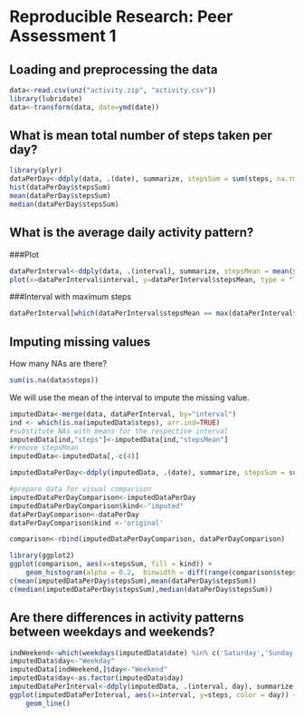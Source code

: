 # Reproducible Research: Peer Assessment 1


## Loading and preprocessing the data
```r
data<-read.csv(unz("activity.zip", "activity.csv"))
library(lubridate)
data<-transform(data, date=ymd(date))
```


## What is mean total number of steps taken per day?
```r
library(plyr)
dataPerDay<-ddply(data, .(date), summarize, stepsSum = sum(steps, na.rm=TRUE))
hist(dataPerDay$stepsSum)
mean(dataPerDay$stepsSum)
median(dataPerDay$stepsSum)
```

## What is the average daily activity pattern?
###Plot
```r
dataPerInterval<-ddply(data, .(interval), summarize, stepsMean = mean(steps, na.rm=TRUE))
plot(x=dataPerInterval$interval, y=dataPerInterval$stepsMean, type = "l")
```

###Interval with maximum steps
```r
dataPerInterval[which(dataPerInterval$stepsMean == max(dataPerInterval$stepsMean)),1]
```
## Imputing missing values

How many NAs are there?


```r
sum(is.na(data$steps))
```
We will use the mean of the interval to impute the missing value.

```r
imputedData<-merge(data, dataPerInterval, by="interval")
ind <- which(is.na(imputedData$steps), arr.ind=TRUE)
#substitute NAs with means for the respective interval
imputedData[ind,"steps"]<-imputedData[ind,"stepsMean"]
#remove stepsMean
imputedData<-imputedData[,-c(4)]

imputedDataPerDay<-ddply(imputedData, .(date), summarize, stepsSum = sum(steps, na.rm=TRUE))

#prepare data for visual comparison
imputedDataPerDayComparison<-imputedDataPerDay
imputedDataPerDayComparison$kind<-"imputed"
dataPerDayComparison<-dataPerDay
dataPerDayComparison$kind <-'original'

comparison<-rbind(imputedDataPerDayComparison, dataPerDayComparison)

library(ggplot2)
ggplot(comparison, aes(x=stepsSum, fill = kind)) + 
    geom_histogram(alpha = 0.2,  binwidth = diff(range(comparison$stepsSum))/10)
c(mean(imputedDataPerDay$stepsSum),mean(dataPerDay$stepsSum))
c(median(imputedDataPerDay$stepsSum),median(dataPerDay$stepsSum))
```

## Are there differences in activity patterns between weekdays and weekends?
```r
indWeekend<-which(weekdays(imputedData$date) %in% c('Saturday','Sunday'), arr.ind = TRUE)
imputedData$day<-"Weekday"
imputedData[indWeekend,]$day<-"Weekend"
imputedData$day<-as.factor(imputedData$day)
imputedDataPerInterval<-ddply(imputedData, .(interval, day), summarize, steps = mean(steps))
ggplot(imputedDataPerInterval, aes(x=interval, y=steps, color = day)) + 
    geom_line()
```